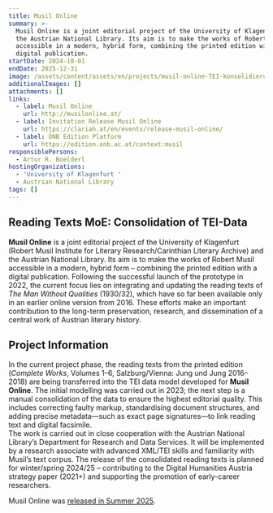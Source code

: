 ```yaml
---
title: Musil Online
summary: >-
  Musil Online is a joint editorial project of the University of Klagenfurt and
  the Austrian National Library. Its aim is to make the works of Robert Musil
  accessible in a modern, hybrid form, combining the printed edition with a
  digital publication.
startDate: 2024-10-01
endDate: 2025-12-31
image: /assets/content/assets/en/projects/musil-online-TEI-konsolidierung/image.png
additionalImages: []
attachments: []
links:
  - label: Musil Online
    url: http://musilonline.at/
  - label: Invitation Release Musil Online
    url: https://clariah.at/en/events/release-musil-online/
  - label: ÖNB Edition Platform
    url: https://edition.onb.ac.at/context:musil
responsiblePersons:
  - Artur R. Boelderl
hostingOrganizations:
  - 'University of Klagenfurt '
  - Austrian National Library
tags: []
---
```

## **Reading Texts MoE: Consolidation of TEI-Data**

**Musil Online** is a joint editorial project of the University of Klagenfurt (Robert Musil Institute for Literary Research/Carinthian Literary Archive) and the Austrian National Library. Its aim is to make the works of Robert Musil accessible in a modern, hybrid form – combining the printed edition with a digital publication. Following the successful launch of the prototype in 2022, the current focus lies on integrating and updating the reading texts of *The Man Without Qualities* (1930/32), which have so far been available only in an earlier online version from 2016. These efforts make an important contribution to the long-term preservation, research, and dissemination of a central work of Austrian literary history.

## Project Information

In the current project phase, the reading texts from the printed edition (*Complete Works*, Volumes 1–6, Salzburg/Vienna: Jung und Jung 2016–2018) are being transferred into the TEI data model developed for **Musil Online**. The initial modelling was carried out in 2023; the next step is a manual consolidation of the data to ensure the highest editorial quality. This includes correcting faulty markup, standardising document structures, and adding precise metadata—such as exact page signatures—to link reading text and digital facsimile.\
The work is carried out in close cooperation with the Austrian National Library’s Department for Research and Data Services. It will be implemented by a research associate with advanced XML/TEI skills and familiarity with Musil’s text corpus. The release of the consolidated reading texts is planned for winter/spring 2024/25 – contributing to the Digital Humanities Austria strategy paper (2021+) and supporting the promotion of early-career researchers.

Musil Online was [released in Summer 2025](https://clariah.at/en/events/release-musil-online/).
